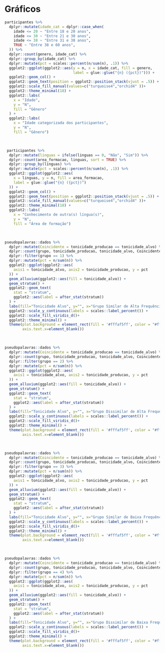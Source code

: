 # Gráficos {#graficos}

```r
participantes %>%
  dplyr::mutate(idade_cat = dplyr::case_when(
    idade <= 20 ~ "Entre 18 e 20 anos",
    idade <= 30 ~ "Entre 21 e 30 anos",
    idade <= 38 ~ "Entre 31 e 38 anos",
    TRUE ~ "Entre 38 e 60 anos",
  )) %>%
  dplyr::count(genero, idade_cat) %>%
  dplyr::group_by(idade_cat) %>%
  dplyr::mutate(pct = scales::percent(n/sum(n), .1)) %>% 
  ggplot2::ggplot(ggplot2::aes(y = n, x = idade_cat, fill = genero,
                               label = glue::glue("{n} ({pct})"))) +
  ggplot2::geom_col() +
  ggplot2::geom_text(position = ggplot2::position_stack(vjust = .5)) +
  ggplot2::scale_fill_manual(values=c("turquoise4","orchid4" ))+
  ggplot2::theme_minimal(18) +
  ggplot2::labs(
    x = "Idade",
    y = "N",
    fill = "Gênero"
  ) +
  ggplot2::labs(
    x = "Idade categorizada dos participantes",
    y = "N",
    fill = "Gênero")
```
<br>
```r
 participantes %>%
  dplyr::mutate(linguas = ifelse(linguas == 0, "Não", "Sim")) %>%
  dplyr::count(area_formacao, linguas, sort = TRUE) %>%
  dplyr::group_by(linguas) %>%
  dplyr::mutate(pct = scales::percent(n/sum(n), .1)) %>%
  ggplot2::ggplot(ggplot2::aes(
    x = linguas, y = n, fill = area_formacao,
    label = glue::glue("{n} ({pct})")
  )) +
  ggplot2::geom_col() +
  ggplot2::geom_text(position = ggplot2::position_stack(vjust = .5)) +
  ggplot2::scale_fill_manual(values=c("turquoise4","orchid4" ))+
  ggplot2::theme_minimal(18) +
  ggplot2::labs(
    x = "Conhecimento de outra(s) língua(s)",
    y = "N",
    fill = "Área de formação")
```
<br>

```r
pseudopalavras::dados %>%
  dplyr::mutate(Coincidente = tonicidade_producao == tonicidade_alvo) %>%
  dplyr::count(grupo, tonicidade_producao, tonicidade_alvo, Coincidente) %>%
  dplyr::filter(grupo == 1) %>%
  dplyr::mutate(pct = n/sum(n)) %>%
  ggplot2::ggplot(ggplot2::aes(
    axis1 = tonicidade_alvo, axis2 = tonicidade_producao, y = pct
  )) +
  geom_alluvium(ggplot2::aes(fill = tonicidade_alvo)) +
  geom_stratum() +
  ggplot2::geom_text(
    stat = "stratum",
    ggplot2::aes(label = after_stat(stratum))
  ) +
  labs(fill="Tonicidade Alvo", y="", x="Grupo Similar de Alta Frequência")+
  ggplot2::scale_y_continuous(labels = scales::label_percent()) +
  ggplot2::scale_fill_viridis_d()+
  ggplot2::theme_minimal() +
  theme(plot.background = element_rect(fill = '#fffaf5ff', color = "#fffaf5ff"),
        axis.text.x=element_blank())

```
<br>

```r
pseudopalavras::dados %>%
  dplyr::mutate(Coincidente = tonicidade_producao == tonicidade_alvo) %>%
  dplyr::count(grupo, tonicidade_producao, tonicidade_alvo, Coincidente) %>%
  dplyr::filter(grupo == 2) %>%
  dplyr::mutate(pct = n/sum(n)) %>%
  ggplot2::ggplot(ggplot2::aes(
    axis1 = tonicidade_alvo, axis2 = tonicidade_producao, y = pct
  )) +
  geom_alluvium(ggplot2::aes(fill = tonicidade_alvo)) +
  geom_stratum() +
  ggplot2::geom_text(
    stat = "stratum",
    ggplot2::aes(label = after_stat(stratum))
  ) +
  labs(fill="Tonicidade Alvo", y="", x="Grupo Dissimilar de Alta Frequência")+
  ggplot2::scale_y_continuous(labels = scales::label_percent()) +
  ggplot2::scale_fill_viridis_d()+
  ggplot2::theme_minimal() +
  theme(plot.background = element_rect(fill = '#fffaf5ff', color = "#fffaf5ff"),
        axis.text.x=element_blank())

````

<br>

```r
pseudopalavras::dados %>%
  dplyr::mutate(Coincidente = tonicidade_producao == tonicidade_alvo) %>%
  dplyr::count(grupo, tonicidade_producao, tonicidade_alvo, Coincidente) %>%
  dplyr::filter(grupo == 3) %>%
  dplyr::mutate(pct = n/sum(n)) %>%
  ggplot2::ggplot(ggplot2::aes(
    axis1 = tonicidade_alvo, axis2 = tonicidade_producao, y = pct
  )) +
  geom_alluvium(ggplot2::aes(fill = tonicidade_alvo)) +
  geom_stratum() +
  ggplot2::geom_text(
    stat = "stratum",
    ggplot2::aes(label = after_stat(stratum))
  ) +
  labs(fill="Tonicidade Alvo", y="", x="Grupo Similar de Baixa Frequência")+
  ggplot2::scale_y_continuous(labels = scales::label_percent()) +
  ggplot2::scale_fill_viridis_d()+
  ggplot2::theme_minimal() +
  theme(plot.background = element_rect(fill = '#fffaf5ff', color = "#fffaf5ff"),
        axis.text.x=element_blank())

```
<br>

```r
pseudopalavras::dados %>%
  dplyr::mutate(Coincidente = tonicidade_producao == tonicidade_alvo) %>%
  dplyr::count(grupo, tonicidade_producao, tonicidade_alvo, Coincidente) %>%
  dplyr::filter(grupo == 4) %>%
  dplyr::mutate(pct = n/sum(n)) %>%
  ggplot2::ggplot(ggplot2::aes(
    axis1 = tonicidade_alvo, axis2 = tonicidade_producao, y = pct
  )) +
  geom_alluvium(ggplot2::aes(fill = tonicidade_alvo)) +
  geom_stratum() +
  ggplot2::geom_text(
    stat = "stratum",
    ggplot2::aes(label = after_stat(stratum))
  ) +
  labs(fill="Tonicidade Alvo", y="", x="Grupo Dissimilar de Baixa Frequência")+
  ggplot2::scale_y_continuous(labels = scales::label_percent()) +
  ggplot2::scale_fill_viridis_d()+
  ggplot2::theme_minimal() +
  theme(plot.background = element_rect(fill = '#fffaf5ff', color = "#fffaf5ff"),
        axis.text.x=element_blank())
```



